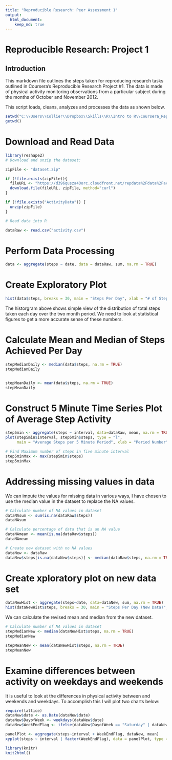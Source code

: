 ```yaml
---
title: "Reproducible Research: Peer Assessment 1"
output: 
  html_document:
    keep_md: true
---
```


# Reproducible Research: Project 1

## Introduction
This markdown file outlines the steps taken for reproducing research tasks outlined in Coursera's Reproducible Research Project #1.  The data is made of physical activity monitoring observations from a particular subject during the months of October and November 2012.

This script loads, cleans, analyzes and processes the data as shown below.


```r
setwd("C:\\Users\\Collier\\Dropbox\\Skills\\R\\Intro to R\\Coursera_ReproducibleResearch\\Project1")
getwd()
```


# Download and Read Data
```r
library(reshape2)
# Download and unzip the dataset:

zipFile <- "dataset.zip"

if (!file.exists(zipFile)){
  fileURL <- "https://d396qusza40orc.cloudfront.net/repdata%2Fdata%2Factivity.zip"
  download.file(fileURL, zipFile, method="curl")
} 

if (!file.exists("ActivityData")) { 
  unzip(zipFile) 
}

# Read data into R

dataRaw <- read.csv("activity.csv")
```

# Perform Data Processing
```r
data <- aggregate(steps ~ date, data = dataRaw, sum, na.rm = TRUE)
```

# Create Exploratory Plot
```r
hist(data$steps, breaks = 30, main = "Steps Per Day", xlab = "# of Steps", ylab = "Frequency Achieved")
```

The historgram above shows simple view of the distribution of total steps taken each day over the two month period.  We need to look at statistical figures to get a more accurate sense of these numbers.

# Calculate Mean and Median of Steps Achieved Per Day
```r
stepMedianDaily <- median(data$steps, na.rm = TRUE)
stepMedianDaily


stepMeanDaily <- mean(data$steps, na.rm = TRUE)
stepMeanDaily
```

# Construct 5 Minute Time Series Plot of Average Step Activity
```r
step5min <- aggregate(steps ~ interval, data=dataRaw, mean, na.rm = TRUE)
plot(step5min$interval, step5min$steps, type = "l", 
     main = "Average Steps per 5 Minute Period", xlab = "Period Number",ylab="# of Steps")

# Find Maximum number of steps in five minute interval
step5minMax <- max(step5min$steps)
step5minMax
```

# Addressing missing values in data
We can impute the values for missing data in various ways, I have chosen to use the median value in the dataset to replace the NA values.
```r
# Calculate number of NA values in dataset
dataNAsum <- sum(is.na(dataRaw$steps))
dataNAsum

# Calculate percentage of data that is an NA value
dataNAmean <- mean(is.na(dataRaw$steps))
dataNAmean

# Create new dataset with no NA values
dataNew <- dataRaw
dataNew$steps[is.na(dataNew$steps)] <- median(dataRaw$steps, na.rm = TRUE)
```

# Create xploratory plot on new data set
```r
dataNewHist <- aggregate(steps~date, data=dataNew, sum, na.rm = TRUE)
hist(dataNewHist$steps, breaks = 30, main = "Steps Per Day (New Data)", xlab = "# of Steps",     ylab = "Frequency Achieved")
```

We can calculate the revised mean and median from the new dataset.
```r
# Calculate number of NA values in dataset
stepMedianNew <- median(dataNewHist$steps, na.rm = TRUE)
stepMedianNew

stepMeanNew <- mean(dataNewHist$steps, na.rm = TRUE)
stepMeanNew
```

# Examine differences between activity on weekdays and weekends
It is useful to look at the differences in physical activity between and weekends and weekdays.  To accomplish this I will plot two charts below:
```r
require(lattice)
dataNew$date <- as.Date(dataNew$date)
dataNew$DayofWeek <- weekdays(dataNew$date)
dataNew$WeekEndFlag <- ifelse(dataNew$DayofWeek == "Saturday" | dataNew$DayofWeek == "Sunday",   "Weekend", "Weekday")

panelPlot <- aggregate(steps~interval + WeekEndFlag, dataNew, mean)
xyplot(steps ~ interval | factor(WeekEndFlag), data = panelPlot, type = "l", aspect = 1/4)

```

```r
library(knitr)
knit2html()

```